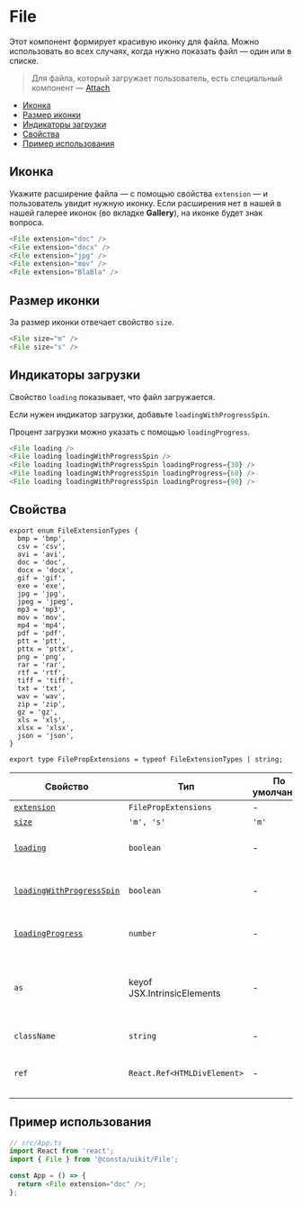 
# File

Этот компонент формирует красивую иконку для файла. Можно использовать во всех случаях,
когда нужно показать файл — один или в списке.

> Для файла, который загружает пользователь, есть специальный компонент —
> [Attach](?path=/story/components-attach--playground)

- [Иконка](#иконка)
- [Размер иконки](#размер-иконки)
- [Индикаторы загрузки](#индикаторы-загрузки)
- [Свойства](#свойства)
- [Пример использования](#пример-использования)

## Иконка

Укажите расширение файла — с помощью свойства `extension` — и пользователь увидит
нужную иконку. Если расширения нет в нашей в нашей галерее иконок (во вкладке **Gallery**),
на иконке будет знак вопроса.

```ts
<File extension="doc" />
<File extension="docx" />
<File extension="jpg" />
<File extension="mov" />
<File extension="BlaBla" />
```

<FileExampleExtension />

## Размер иконки

За размер иконки отвечает свойство `size`.

```ts
<File size="m" />
<File size="s" />
```

<FileExampleSize />

## Индикаторы загрузки

Свойство `loading` показывает, что файл загружается.

Если нужен индикатор загрузки, добавьте `loadingWithProgressSpin`.

Процент загрузки можно указать с помощью `loadingProgress`.

```ts
<File loading />
<File loading loadingWithProgressSpin />
<File loading loadingWithProgressSpin loadingProgress={30} />
<File loading loadingWithProgressSpin loadingProgress={60} />
<File loading loadingWithProgressSpin loadingProgress={90} />
```

<FileExampleLoading />

## Свойства

```tsx
export enum FileExtensionTypes {
  bmp = 'bmp',
  csv = 'csv',
  avi = 'avi',
  doc = 'doc',
  docx = 'docx',
  gif = 'gif',
  exe = 'exe',
  jpg = 'jpg',
  jpeg = 'jpeg',
  mp3 = 'mp3',
  mov = 'mov',
  mp4 = 'mp4',
  pdf = 'pdf',
  ptt = 'ptt',
  pttx = 'pttx',
  png = 'png',
  rar = 'rar',
  rtf = 'rtf',
  tiff = 'tiff',
  txt = 'txt',
  wav = 'wav',
  zip = 'zip',
  gz = 'gz',
  xls = 'xls',
  xlsx = 'xlsx',
  json = 'json',
}

export type FilePropExtensions = typeof FileExtensionTypes | string;
```

| Свойство                                          | Тип                         | По умолчанию | Описание                                                         |
| ------------------------------------------------- | --------------------------- | ------------ | ---------------------------------------------------------------- |
| [`extension`](#иконка)                            | `FilePropExtensions`        | -            | Иконка файла                                                     |
| [`size`](#размер-иконки)                          | `'m', 's'`                  | `'m'`        | Размер иконки                                                    |
| [`loading`](#индикаторы-загрузки)                 | `boolean`                   | -            | Показывает, что файл загружается                                 |
| [`loadingWithProgressSpin`](#индикаторы-загрузки) | `boolean`                   | -            | Показывает индикатор прогресса загрузки                          |
| [`loadingProgress`](#индикаторы-загрузки)         | `number`                    | -            | Прогресс загрузки в процентах                                    |
| `as`                                              | keyof JSX.IntrinsicElements | -            | HTML-тег, в виде которого этот компонент будет представлен в DOM |
| `className`                                       | `string`                    | -            | Дополнительный класс                                             |
| `ref`                                             | `React.Ref<HTMLDivElement>` | -            | Ссылка на корневой DOM-элемент компонента                        |

## Пример использования

```ts
// src/App.ts
import React from 'react';
import { File } from '@consta/uikit/File';

const App = () => {
  return <File extension="doc" />;
};
```
